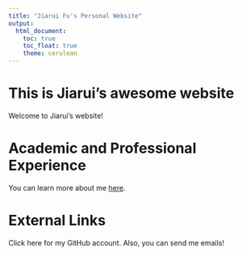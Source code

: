 ```yaml
---
title: "Jiarui Fu's Personal Website"
output: 
  html_document:
    toc: true
    toc_float: true
    theme: cerulean
---
```


# This is Jiarui's awesome website
Welcome to Jiarui's website! 

# Academic and Professional Experience
You can learn more about me [here](about.html).

# External Links
Click here for my GitHub account. 
Also, you can send me emails!

